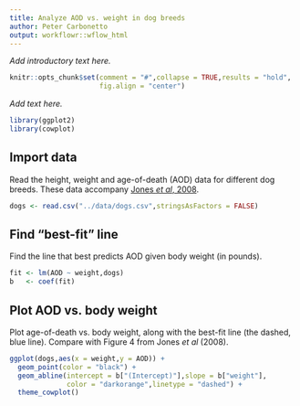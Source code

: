 ```yaml
---
title: Analyze AOD vs. weight in dog breeds
author: Peter Carbonetto
output: workflowr::wflow_html
---
```


*Add introductory text here.*

```r
knitr::opts_chunk$set(comment = "#",collapse = TRUE,results = "hold",
                      fig.align = "center")
```

*Add text here.*

```r
library(ggplot2)
library(cowplot)
```

Import data
-----------

Read the height, weight and age-of-death (AOD) data for different
dog breeds. These data accompany [Jones *et al*, 2008][jones-2008].

```r
dogs <- read.csv("../data/dogs.csv",stringsAsFactors = FALSE)
```

Find "best-fit" line
--------------------

Find the line that best predicts AOD given body weight (in pounds).

```r
fit <- lm(AOD ~ weight,dogs)
b   <- coef(fit)
```

Plot AOD vs. body weight
------------------------

Plot age-of-death vs. body weight, along with the best-fit line (the
dashed, blue line). Compare with Figure 4 from Jones *et al* (2008).

```r
ggplot(dogs,aes(x = weight,y = AOD)) +
  geom_point(color = "black") +
  geom_abline(intercept = b["(Intercept)"],slope = b["weight"],
              color = "darkorange",linetype = "dashed") +
  theme_cowplot()
```

[jones-2008]: https://doi.org/10.1534/genetics.108.087866
